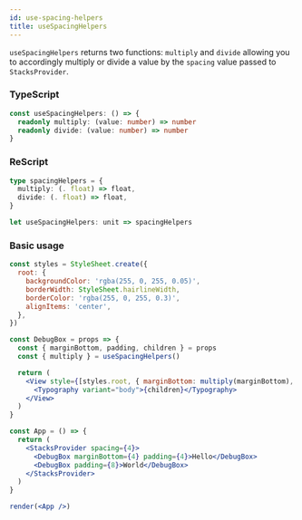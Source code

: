 ```yaml
---
id: use-spacing-helpers
title: useSpacingHelpers
---
```



`useSpacingHelpers` returns two functions: `multiply` and `divide` allowing you to accordingly multiply or divide a value by the `spacing` value passed to `StacksProvider`.

### TypeScript

```typescript
const useSpacingHelpers: () => {
  readonly multiply: (value: number) => number
  readonly divide: (value: number) => number
}
```

### ReScript

```typescript
type spacingHelpers = {
  multiply: (. float) => float,
  divide: (. float) => float,
}

let useSpacingHelpers: unit => spacingHelpers
```

### Basic usage

```jsx live showCode
const styles = StyleSheet.create({
  root: {
    backgroundColor: 'rgba(255, 0, 255, 0.05)',
    borderWidth: StyleSheet.hairlineWidth,
    borderColor: 'rgba(255, 0, 255, 0.3)',
    alignItems: 'center',
  },
})

const DebugBox = props => {
  const { marginBottom, padding, children } = props
  const { multiply } = useSpacingHelpers()

  return (
    <View style={[styles.root, { marginBottom: multiply(marginBottom), padding: multiply(padding) }]}>
      <Typography variant="body">{children}</Typography>
    </View>
  )
}

const App = () => {
  return (
    <StacksProvider spacing={4}>
      <DebugBox marginBottom={4} padding={4}>Hello</DebugBox>
      <DebugBox padding={8}>World</DebugBox>
    </StacksProvider>
  )
}

render(<App />)
```

